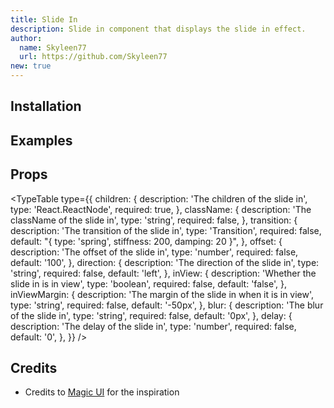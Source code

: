 ```yaml
---
title: Slide In
description: Slide in component that displays the slide in effect.
author:
  name: Skyleen77
  url: https://github.com/Skyleen77
new: true
---
```


<ComponentPreview name="slide-in-demo" />

## Installation

<ComponentInstallation name="slide-in" />

## Examples

<ComponentPreview name="slide-in-multiple-demo" />

## Props

<TypeTable
  type={{
    children: {
      description: 'The children of the slide in',
      type: 'React.ReactNode',
      required: true,
    },
    className: {
      description: 'The className of the slide in',
      type: 'string',
      required: false,
    },
    transition: {
      description: 'The transition of the slide in',
      type: 'Transition',
      required: false,
      default: "{ type: 'spring', stiffness: 200, damping: 20 }",
    },
    offset: {
      description: 'The offset of the slide in',
      type: 'number',
      required: false,
      default: '100',
    },
    direction: {
      description: 'The direction of the slide in',
      type: 'string',
      required: false,
      default: 'left',
    },
    inView: {
      description: 'Whether the slide in is in view',
      type: 'boolean',
      required: false,
      default: 'false',
    },
    inViewMargin: {
      description: 'The margin of the slide in when it is in view',
      type: 'string',
      required: false,
      default: '-50px',
    },
    blur: {
      description: 'The blur of the slide in',
      type: 'string',
      required: false,
      default: '0px',
    },
    delay: {
      description: 'The delay of the slide in',
      type: 'number',
      required: false,
      default: '0',
    },
  }}
/>

## Credits

- Credits to [Magic UI](https://magicui.design/docs/components/blur-fade) for the inspiration

